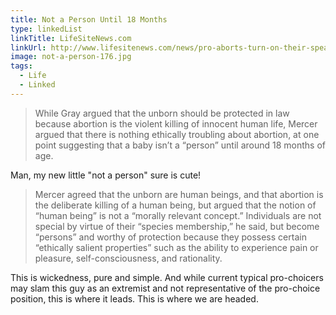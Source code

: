 ```yaml
---
title: Not a Person Until 18 Months
type: linkedList
linkTitle: LifeSiteNews.com
linkUrl: http://www.lifesitenews.com/news/pro-aborts-turn-on-their-speaker-at-halifax-debate
image: not-a-person-176.jpg
tags:
  - Life
  - Linked
---
```


> While Gray argued that the unborn should be protected in law because abortion is the violent killing of innocent human life, Mercer argued that there is nothing ethically troubling about abortion, at one point suggesting that a baby isn’t a “person” until around 18 months of age.

Man, my new little "not a person" sure is cute!

> Mercer agreed that the unborn are human beings, and that abortion is the deliberate killing of a human being, but argued that the notion of “human being” is not a “morally relevant concept.”  Individuals are not special by virtue of their “species membership,” he said, but become “persons” and worthy of protection because they possess certain “ethically salient properties” such as the ability to experience pain or pleasure, self-consciousness, and rationality.

This is wickedness, pure and simple. And while current typical pro-choicers may slam this guy as an extremist and not representative of the pro-choice position, this is where it leads. This is where we are headed.
